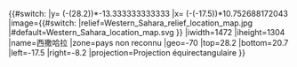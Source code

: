 {{#switch:{{{1}}}
|y= ({{{2}}}-(28.2))*-13.333333333333
|x= ({{{3}}}-(-17.5))*10.752688172043
|image={{#switch: {{{2|}}}
|relief=Western_Sahara_relief_location_map.jpg
|#default=Western_Sahara_location_map.svg
}}
|iwidth=1472
|iheight=1304
|name=西撒哈拉
|zone=pays non reconnu
|geo=-70
|top=28.2
|bottom=20.7
|left=-17.5
|right=-8.2
|projection=Projection équirectangulaire
}}<noinclude>{{Location map/Info|Western Sahara}}
{{Documentation}}
</noinclude>